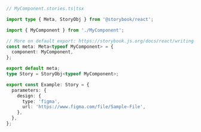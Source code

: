 ```ts
// MyComponent.stories.ts|tsx

import type { Meta, StoryObj } from '@storybook/react';

import { MyComponent } from './MyComponent';

// More on default export: https://storybook.js.org/docs/react/writing-stories/introduction#default-export
const meta: Meta<typeof MyComponent> = {
  component: MyComponent,
};

export default meta;
type Story = StoryObj<typeof MyComponent>;

export const Example: Story = {
  parameters: {
    design: {
      type: 'figma',
      url: 'https://www.figma.com/file/Sample-File',
    },
  },
};
```
